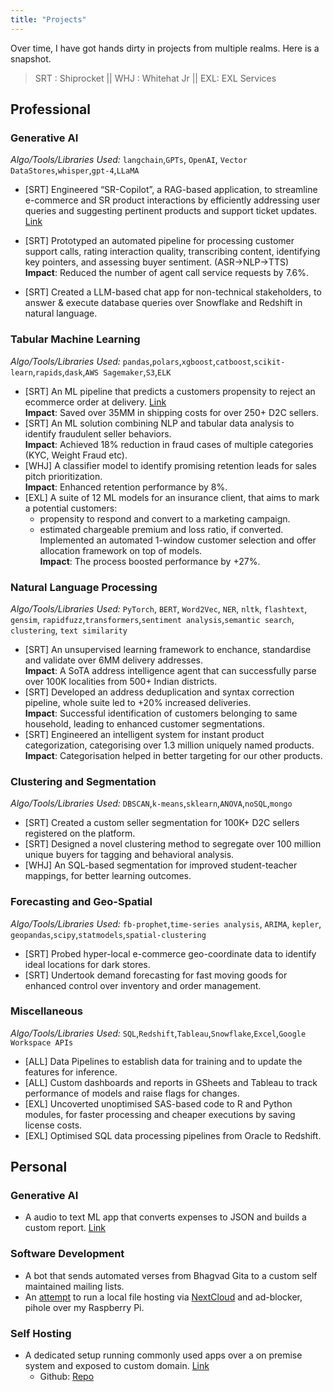 ```yaml
---
title: "Projects"
---
```

Over time, I have got hands dirty in projects from multiple realms. Here is a snapshot.

> SRT : Shiprocket  || WHJ : Whitehat Jr || EXL: EXL Services

## Professional
### Generative AI  
*Algo/Tools/Libraries Used:* `langchain`,`GPTs`, `OpenAI`, `Vector DataStores`,`whisper`,`gpt-4`,`LLaMA`
 
* [SRT] Engineered "SR-Copilot", a RAG-based application, to streamline e-commerce and SR product interactions by
efficiently addressing user queries and suggesting pertinent products and support ticket updates.  [Link](https://copilot.shiprocket.in/)  

* [SRT] Prototyped an automated pipeline for processing customer support calls, rating interaction quality, transcribing content,
identifying key pointers, and assessing buyer sentiment. (ASR→NLP→TTS)  
**Impact**: Reduced the number of agent call service requests by 7.6%.

* [SRT] Created a LLM-based chat app for non-technical stakeholders, to answer & execute database queries over Snowflake and Redshift in natural language.   

### Tabular Machine Learning
*Algo/Tools/Libraries Used:* `pandas`,`polars`,`xgboost`,`catboost`,`scikit-learn`,`rapids`,`dask`,`AWS Sagemaker`,`S3`,`ELK`

* [SRT] An ML pipeline that predicts a customers propensity to reject an ecommerce order at delivery. [Link](https://www.shiprocket.in/sense/)  
  **Impact**: Saved over 35MM in shipping costs for over 250+ D2C sellers.
* [SRT] An ML solution combining NLP and tabular data analysis to identify fraudulent seller behaviors.  
  **Impact**: Achieved 18% reduction in fraud cases of multiple categories (KYC, Weight Fraud etc).
* [WHJ] A classifier model to identify promising retention leads for sales pitch prioritization.  
  **Impact**: Enhanced retention performance by 8%. 
* [EXL] A suite of 12 ML models for an insurance client, that aims to mark a potential customers:  
  - propensity to respond and convert to a marketing campaign.
  - estimated chargeable premium and loss ratio, if converted.  
  Implemented an automated 1-window customer selection and offer allocation framework on top of models.    
  **Impact**:  The process boosted performance by +27%.


### Natural Language Processing
*Algo/Tools/Libraries Used:* `PyTorch`, `BERT`, `Word2Vec`, `NER`, `nltk`, `flashtext`, `gensim`, `rapidfuzz`,`transformers`,`sentiment analysis`,`semantic search`, `clustering`, `text similarity`

* [SRT] An unsupervised learning framework to enchance, standardise and validate over 6MM delivery addresses.  
  **Impact**: A SoTA address intelligence agent that can successfully parse over 100K localities from 500+ Indian districts.
* [SRT] Developed an address deduplication and syntax correction pipeline, whole suite led to +20% increased deliveries.  
  **Impact**: Successful identification of customers belonging to same household, leading to enhanced customer segmentations.  
* [SRT] Engineered an intelligent system for instant product categorization, categorising over 1.3 million uniquely named products.  
  **Impact**: Categorisation helped in better targeting for our other products.

### Clustering and Segmentation
*Algo/Tools/Libraries Used:* `DBSCAN`,`k-means`,`sklearn`,`ANOVA`,`noSQL`,`mongo`

* [SRT] Created a custom seller segmentation for 100K+ D2C sellers registered on the platform.
* [SRT] Designed a novel clustering method to segregate over 100 million unique buyers for tagging and behavioral analysis.
* [WHJ] An SQL-based segmentation for improved student-teacher mappings, for better learning outcomes.

### Forecasting and Geo-Spatial
*Algo/Tools/Libraries Used:* `fb-prophet`,`time-series analysis`, `ARIMA`, `kepler`, `geopandas`,`scipy`,`statmodels`,`spatial-clustering`  

* [SRT] Probed hyper-local e-commerce geo-coordinate data to identify ideal locations for dark stores.  
* [SRT] Undertook demand forecasting for fast moving goods for enhanced control over inventory and order management.

### Miscellaneous  
*Algo/Tools/Libraries Used:* `SQL`,`Redshift`,`Tableau`,`Snowflake`,`Excel`,`Google Workspace APIs`

* [ALL] Data Pipelines to establish data for training and to update the features for inference.
* [ALL] Custom dashboards and reports in GSheets and Tableau to track performance of models and raise flags for changes.
* [EXL] Uncoverted unoptimised SAS-based code to R and Python modules, for faster processing and cheaper executions by saving license costs.
* [EXL] Optimised SQL data processing pipelines from Oracle to Redshift.


## Personal 

### Generative AI    
* A audio to text ML app that converts expenses to JSON and builds a custom report. [Link](https://huggingface.co/spaces/boi-doingthings/expense-converter)  
    
### Software Development    
* A bot that sends automated verses from Bhagvad Gita to a custom self maintained mailing lists.
* An [attempt](https://github.com/boi-doingthings/raspi-stack) to run a local file hosting via [NextCloud](https://hub.docker.com/_/nextcloud) and ad-blocker, pihole over my Raspberry Pi.        

### Self Hosting
* A dedicated setup running commonly used apps over a on premise system and exposed to custom domain. [Link](heimdall.hsay.in)
  * Github: [Repo](https://github.com/boi-doingthings/self-hosted-stack) 


